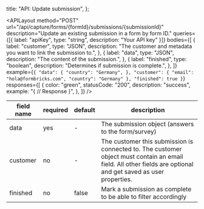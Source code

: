 
  title: "API: Update submission",
};

<APILayout
  method="POST"
  url="/api/capture/forms/{formId}/submissions/{submissionId}"
  description="Update an existing submission in a form by form ID."
  queries={[{ label: "apiKey", type: "string", description: "Your API key" }]}
  bodies={[
    {
      label: "customer",
      type: "JSON",
      description: "The customer and metadata you want to link the submission to.",
    },
    {
      label: "data",
      type: "JSON",
      description: "The content of the submission.",
    },
    {
      label: "finished",
      type: "boolean",
      description: "Determines if submission is complete.",
    },
  ]}
  example={`{
  "data": {
  "country": "Germany",
  },
  "customer": {
    "email": "hola@formbricks.com",
    "country": "Germany"
  },
  "finished": true
}`}
  responses={[
    {
      color: "green",
      statusCode: "200",
      description: "success",
      example: "{ // Response }",
    },
  ]}
/>

| field name | required | default | description                                                                                                                                                    |
| ---------- | -------- | ------- | -------------------------------------------------------------------------------------------------------------------------------------------------------------- |
| data       | yes      | -       | The submission object (answers to the form/survey)                                                                                                             |
| customer   | no       | -       | The customer this submission is connected to. The customer object must contain an email field. All other fields are optional and get saved as user properties. |
| finished   | no       | false   | Mark a submission as complete to be able to filter accordingly                                                                                                 |


